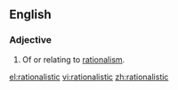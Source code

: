 ==English==
===Adjective===
{{en-adj}}
# Of or relating to [[rationalism]].

[[el:rationalistic]]
[[vi:rationalistic]]
[[zh:rationalistic]]
